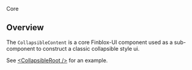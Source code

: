 
<Meta of={CollapsibleContent} />

<Title>CollapsibleContent</Title>

<span className="badge sb-unstyled">Core</span>

## Overview
The `CollapsibleContent` is a core Finblox-UI component used as a sub-component to construct a classic collapsible style ui.

See [&lt;CollapsibleRoot /&gt;](?path=/docs/library-core-collapsible--docs) for an example.

<ArgTypes />
